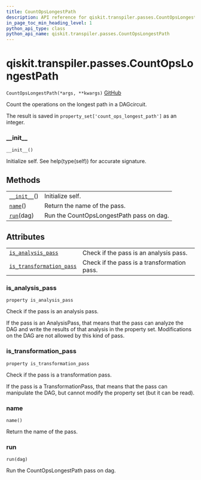 ```yaml
---
title: CountOpsLongestPath
description: API reference for qiskit.transpiler.passes.CountOpsLongestPath
in_page_toc_min_heading_level: 1
python_api_type: class
python_api_name: qiskit.transpiler.passes.CountOpsLongestPath
---
```


# qiskit.transpiler.passes.CountOpsLongestPath

<span id="qiskit.transpiler.passes.CountOpsLongestPath" />

`CountOpsLongestPath(*args, **kwargs)` [GitHub](https://github.com/qiskit/qiskit/tree/stable/0.18/qiskit/transpiler/passes/analysis/count_ops_longest_path.py "view source code")

Count the operations on the longest path in a DAGcircuit.

The result is saved in `property_set['count_ops_longest_path']` as an integer.

### \_\_init\_\_

<span id="qiskit.transpiler.passes.CountOpsLongestPath.__init__" />

`__init__()`

Initialize self. See help(type(self)) for accurate signature.

## Methods

|                                                                                                                                |                                          |
| ------------------------------------------------------------------------------------------------------------------------------ | ---------------------------------------- |
| [`__init__`](#qiskit.transpiler.passes.CountOpsLongestPath.__init__ "qiskit.transpiler.passes.CountOpsLongestPath.__init__")() | Initialize self.                         |
| [`name`](#qiskit.transpiler.passes.CountOpsLongestPath.name "qiskit.transpiler.passes.CountOpsLongestPath.name")()             | Return the name of the pass.             |
| [`run`](#qiskit.transpiler.passes.CountOpsLongestPath.run "qiskit.transpiler.passes.CountOpsLongestPath.run")(dag)             | Run the CountOpsLongestPath pass on dag. |

## Attributes

|                                                                                                                                                                        |                                             |
| ---------------------------------------------------------------------------------------------------------------------------------------------------------------------- | ------------------------------------------- |
| [`is_analysis_pass`](#qiskit.transpiler.passes.CountOpsLongestPath.is_analysis_pass "qiskit.transpiler.passes.CountOpsLongestPath.is_analysis_pass")                   | Check if the pass is an analysis pass.      |
| [`is_transformation_pass`](#qiskit.transpiler.passes.CountOpsLongestPath.is_transformation_pass "qiskit.transpiler.passes.CountOpsLongestPath.is_transformation_pass") | Check if the pass is a transformation pass. |

### is\_analysis\_pass

<span id="qiskit.transpiler.passes.CountOpsLongestPath.is_analysis_pass" />

`property is_analysis_pass`

Check if the pass is an analysis pass.

If the pass is an AnalysisPass, that means that the pass can analyze the DAG and write the results of that analysis in the property set. Modifications on the DAG are not allowed by this kind of pass.

### is\_transformation\_pass

<span id="qiskit.transpiler.passes.CountOpsLongestPath.is_transformation_pass" />

`property is_transformation_pass`

Check if the pass is a transformation pass.

If the pass is a TransformationPass, that means that the pass can manipulate the DAG, but cannot modify the property set (but it can be read).

### name

<span id="qiskit.transpiler.passes.CountOpsLongestPath.name" />

`name()`

Return the name of the pass.

### run

<span id="qiskit.transpiler.passes.CountOpsLongestPath.run" />

`run(dag)`

Run the CountOpsLongestPath pass on dag.

